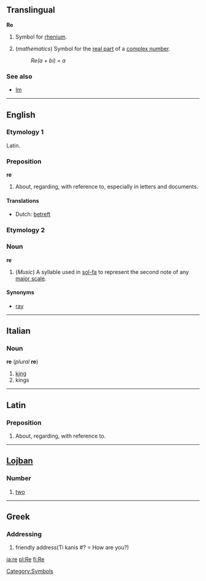 ==Translingual==
'''Re'''

#{{chemistry}} Symbol for [[rhenium]].
#(''mathematics'') Symbol for the [[real part]] of a [[complex number]].
#:''Re(a + bi) = a''
[[Category:Symbols]]
===See also===
*[[Im]]

----

==English==
===Etymology 1===
Latin.

===Preposition===
'''re'''

#About, regarding, with reference to, especially in letters and documents.

====Translations====
*Dutch: [[betreft]]

===Etymology 2===

===Noun===
'''re'''

#(''Music'') A syllable used in [[sol-fa]] to represent the second note of any [[major scale]].

====Synonyms====
*[[ray]]

----
==Italian==
===Noun===
'''re''' (''plural'' '''re''')

#[[king]]
#kings

----
==Latin==
===Preposition===
# About, regarding, with reference to.

----
==[[Lojban]]==
===Number===
#[[two]]

----
==Greek==
===Addressing===
# friendly address(Ti kanis #? = How are you?)

[[ja:re]]
[[pl:Re]]
[[fi:Re]]